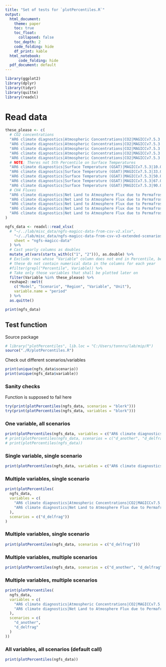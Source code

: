 ```yaml
---
title: "Set of tests for `plotPercentiles.R`"
output:
  html_document:
    theme: paper
    toc: true
    toc_float:
      collapsed: false
    toc_depth: 2
    code_folding: hide
    df_print: kable
  html_notebook:
      code_folding: hide
  pdf_document: default
---
```



```r
library(ggplot2)
library(dplyr)
library(tidyr)
library(quitte)
library(readxl)
```

# Read data

```r
these_please <- c(
  # CO2 concentrations
  "AR6 climate diagnostics|Atmospheric Concentrations|CO2|MAGICCv7.5.3|5.0th Percentile",
  "AR6 climate diagnostics|Atmospheric Concentrations|CO2|MAGICCv7.5.3|33.0th Percentile",
  "AR6 climate diagnostics|Atmospheric Concentrations|CO2|MAGICCv7.5.3|50.0th Percentile",
  "AR6 climate diagnostics|Atmospheric Concentrations|CO2|MAGICCv7.5.3|67.0th Percentile",
  "AR6 climate diagnostics|Atmospheric Concentrations|CO2|MAGICCv7.5.3|95.0th Percentile",
  # NOTE: Theres not 5th Percentile on Surface Temperatures
  "AR6 climate diagnostics|Surface Temperature (GSAT)|MAGICCv7.5.3|10.0th Percentile",
  "AR6 climate diagnostics|Surface Temperature (GSAT)|MAGICCv7.5.3|33.0th Percentile",
  "AR6 climate diagnostics|Surface Temperature (GSAT)|MAGICCv7.5.3|50.0th Percentile",
  "AR6 climate diagnostics|Surface Temperature (GSAT)|MAGICCv7.5.3|67.0th Percentile",
  "AR6 climate diagnostics|Surface Temperature (GSAT)|MAGICCv7.5.3|90.0th Percentile",
  # CH4 Fluxes
  "AR6 climate diagnostics|Net Land to Atmosphere Flux due to Permafrost|CH4|MAGICCv7.5.3|5.0th Percentile",
  "AR6 climate diagnostics|Net Land to Atmosphere Flux due to Permafrost|CH4|MAGICCv7.5.3|33.0th Percentile",
  "AR6 climate diagnostics|Net Land to Atmosphere Flux due to Permafrost|CH4|MAGICCv7.5.3|50.0th Percentile",
  "AR6 climate diagnostics|Net Land to Atmosphere Flux due to Permafrost|CH4|MAGICCv7.5.3|67.0th Percentile",
  "AR6 climate diagnostics|Net Land to Atmosphere Flux due to Permafrost|CH4|MAGICCv7.5.3|95.0th Percentile"
)

ngfs_data <- readxl::read_xlsx(
  # "~/../lab/misc_data/ngfs-magicc-data-from-csv-v2.xlsx",
    "~/../lab/misc_data/ngfs-magicc-data-from-csv-v3-extended-scenarios.xlsx",
    sheet = "ngfs-magicc-data"
  ) %>%
  # Cast yearly columns as doubles
  mutate_at(vars(starts_with(c("1", "2"))), as.double) %>% 
  # Exclude rows whose "Variable" column does not end in Percentile, because 
  # these do not contain numerical data in the columns for each year
  #filter(grepl("Percentile", Variable)) %>% 
  # Take only those variables that shall be plotted later on
  filter(Variable %in% these_please) %>% 
  reshape2::melt(
    c("Model", "Scenario", "Region", "Variable", "Unit"),
    variable.name = "period"
  ) %>%
  as.quitte()

print(ngfs_data)
```

## Test function

Source package 

```r
# library("plotPercentiles", lib.loc = "C:/Users/tonnru/lab/mip/R")
source("./R/plotPercentiles.R")
```

Check out different scenarios/variables

```r
print(unique(ngfs_data$scenario))
print(unique(ngfs_data$variable))
```
### Sanity checks

Function is supposed to fail here

```r
try(print(plotPercentiles(ngfs_data, scenarios = "blerk")))
try(print(plotPercentiles(ngfs_data, variables = "blork")))
```
### One variable, all scenarios

```r
print(plotPercentiles(ngfs_data, variables = c("AR6 climate diagnostics|Atmospheric Concentrations|CO2|MAGICCv7.5.3")))
# print(plotPercentiles(ngfs_data, scenarios = c("d_another", "d_delfrag")))
# print(plotPercentiles(ngfs_data))
```
### Single variable, single scenario

```r
print(plotPercentiles(ngfs_data, variables = c("AR6 climate diagnostics|Atmospheric Concentrations|CO2|MAGICCv7.5.3"), scenarios = c("d_delfrag")))
```
### Multiple variables, single scenario

```r
print(plotPercentiles(
  ngfs_data, 
  variables = c(
    "AR6 climate diagnostics|Atmospheric Concentrations|CO2|MAGICCv7.5.3",
    "AR6 climate diagnostics|Net Land to Atmosphere Flux due to Permafrost|CH4|MAGICCv7.5.3"
  ), 
  scenarios = c("d_delfrag"))
)
```

### Multiple variables, single scenario

```r
print(plotPercentiles(ngfs_data, scenarios = c("d_delfrag")))
```

### Multiple variables, multiple scenarios

```r
print(plotPercentiles(ngfs_data, scenarios = c("d_another", "d_delfrag")))
```


### Multiple variables, multiple scenarios

```r
print(plotPercentiles(
  ngfs_data, 
  variables = c(
    "AR6 climate diagnostics|Atmospheric Concentrations|CO2|MAGICCv7.5.3",
    "AR6 climate diagnostics|Net Land to Atmosphere Flux due to Permafrost|CH4|MAGICCv7.5.3"
  ), 
  scenarios = c(
    "d_another", 
    "d_delfrag"
  )
))
```

### All variables, all scenarios (default call)

```r
print(plotPercentiles(ngfs_data))
```
